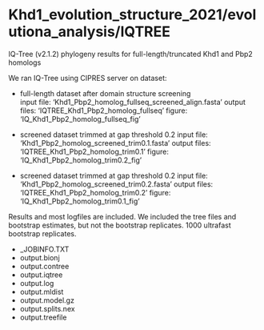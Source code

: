 # Khd1_evolution_structure_2021/evolutiona_analysis/IQTREE

IQ-Tree (v2.1.2) phylogeny results for full-length/truncated Khd1 and Pbp2 homologs

We ran IQ-Tree using CIPRES server on dataset:

* full-length dataset after domain structure screening   
input file: 'Khd1_Pbp2_homolog_fullseq_screened_align.fasta'
output files: 'IQTREE_Khd1_Pbp2_homolog_fullseq'
figure: 'IQ_Khd1_Pbp2_homolog_fullseq_fig'

* screened dataset trimmed at gap threshold 0.2
input file: 'Khd1_Pbp2_homolog_screened_trim0.1.fasta'
output files: 'IQTREE_Khd1_Pbp2_homolog_trim0.1'
figure: 'IQ_Khd1_Pbp2_homolog_trim0.2_fig'

* screened dataset trimmed at gap threshold 0.2
input file: 'Khd1_Pbp2_homolog_screened_trim0.2.fasta'
output files: 'IQTREE_Khd1_Pbp2_homolog_trim0.2'
figure: 'IQ_Khd1_Pbp2_homolog_trim0.1_fig'

Results and most logfiles are included. We included the tree files and bootstrap estimates, but not the bootstrap replicates.
1000 ultrafast bootstrap replicates.

* _JOBINFO.TXT
* output.bionj
* output.contree
* output.iqtree
* output.log 
* output.mldist
* output.model.gz
* output.splits.nex
* output.treefile